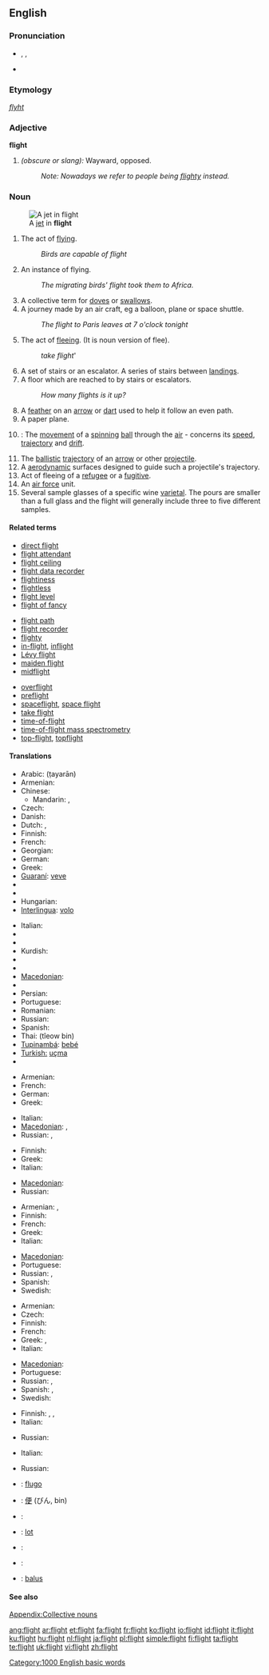 {{wikipedia|dab=Flight (disambiguation)|flight}}
==English==

===Pronunciation===
* {{enPR|flīt}}, {{IPA|/flaɪt/}}, {{SAMPA|/flaIt/}}
* {{audio|en-us-flight.ogg|Audio (US)}}
*: {{rhymes|aɪt}}

===Etymology===
{{etyl|ang}} ''[[flyht]]''

===Adjective===
'''flight'''

# ''(obscure or slang):'' Wayward, opposed.
#: ''Note: Nowadays we refer to people being [[flighty]] instead.''

===Noun===
{{wikipedia}}
{{en-noun|s|-}}
[[Image:MiG-17F Top View.JPG|thumb|right|A [[jet]] in '''flight''']]

# The act of [[fly]]ing.
#: ''Birds are capable of flight''
# An instance of flying.
#: ''The migrating birds' flight took them to Africa.''
# A collective term for [[dove]]s or [[swallow]]s.
# A journey made by an air craft, eg a balloon, plane or space shuttle.
#: ''The flight to Paris leaves at 7 o'clock tonight''
# The act of [[flee]]ing. (It is noun version of flee).
#: ''take flight'''
# A set of stairs or an escalator.  A series of stairs between [[landing]]s.
# A floor which are reached to by stairs or escalators.
#: ''How many flights is it up?''
# A [[feather]] on an [[arrow]] or [[dart]] used to help it follow an even path.
# A paper plane.
# {{cricket}}: The [[movement]] of a [[spinning]] [[ball]] through the [[air]] - concerns its [[speed]], [[trajectory]] and [[drift]].
# The [[ballistic]] [[trajectory]] of an [[arrow]] or other [[projectile]].
# A [[aerodynamics|aerodynamic]] surfaces designed to guide such a projectile's trajectory.
# Act of fleeing of a [[refugee]] or a [[fugitive]].
# An [[air force]] unit.
# Several sample glasses of a specific wine [[varietal]]. The pours are smaller than a full glass and the flight will generally include three to five different samples.

====Related terms====
{{top3}}
* [[direct flight]]
* [[flight attendant]]
* [[flight ceiling]]
* [[flight data recorder]]
* [[flightiness]]
* [[flightless]]
* [[flight level]]
* [[flight of fancy]]
{{mid3}}
* [[flight path]]
* [[flight recorder]]
* [[flighty]]
* [[in-flight]], [[inflight]]
* [[Lévy flight]]
* [[maiden flight]]
* [[midflight]]
{{mid3}}
* [[overflight]]
* [[preflight]]
* [[spaceflight]], [[space flight]]
* [[take flight]]
* [[time-of-flight]]
* [[time-of-flight mass spectrometry]]
* [[top-flight]], [[topflight]]
{{bottom}}

====Translations====
{{trans-top|act of flying}}
* Arabic: {{Arab|[[طيران]]}} (ṭayarān) {{m}}
* Armenian: {{t-|hy|թռիչք|tr=t'ṙičk'|sc=Armn|xs=Armenian}}
* Chinese:
** Mandarin: {{t|cmn|飛行|sc=Hani|xs=Mandarin}}, {{t|cmn|飞行|tr=fēixíng|sc=Hani|xs=Mandarin}}
* Czech: {{t-|cs|let|m}}
* Danish: {{t|da|flyvning|c}}
* Dutch: {{t+|nl|vlucht|f}}, {{t+|nl|vliegen|n}}
* Finnish: {{t+|fi|lento}}
* French: {{t+|fr|vol|m}}
* Georgian: {{t|ka|გაფრენა|tr=gap'rena|xs=Georgian}}
* German: {{t+|de|Flug|m}}
* Greek: {{t|el|πτήση|f|sc=Grek}}
* [[Guaraní]]: [[veve]]
* {{trreq|Hebrew}}
* {{trreq|Hindi}}
* Hungarian: {{t+|hu|repülés}}
* [[Interlingua]]: [[volo]]
{{trans-mid}}
* Italian: {{t+|it|volo|m}}
* {{trreq|Japanese}}
* {{trreq|Korean}}
* Kurdish: {{t+|ku|firr}}
* {{trreq|Latvian}}
* {{trreq|Lithuanian}}
* [[Macedonian]]: {{t-|mk|лет|m|tr=let|sc=Cyrl|xs=Macedonian}}
* {{trreq|Old English}}
* Persian: {{t+|fa|پرش|sc=fa-Arab|xs=Persian}}
* Portuguese: {{t+|pt|vôo|m}}
* Romanian: {{t-|ro|zbor|n}}
* Russian: {{t|ru|полёт|m|tr=poljót|sc=Cyrl}}
* Spanish: {{t+|es|vuelo|m}}
* Thai: {{Thai|[[เที่ยวบิน]]}} (tîeow bin)
* [[Tupinambá]]: [[bebé]]
* [[Turkish: ]] [[uçma]]
* {{trreq|Vietnamese}}
{{trans-bottom}}

{{trans-top|instance of flying}}
* Armenian: {{t-|hy|թռիչք|tr=t'ṙičk'|sc=Armn|xs=Armenian}}
* French: {{t|fr|vol|m}}
* German: {{t|de|Flug|m}}
* Greek: {{t|el|πτήση|f|sc=Grek}}
{{trans-mid}}
* Italian: {{t+|it|volo|m}}
* [[Macedonian]]: {{t-|mk|лет|m|tr=let|sc=Cyrl|xs=Macedonian}},  {{t|mk|летање|n|tr=létanje|sc=Cyrl|xs=Macedonian}}
* Russian: {{t|ru|полёт|m|tr=poljót|sc=Cyrl}}, {{t|ru|перелёт|m|tr=pereljót|sc=Cyrl}}
{{trans-bottom}}

{{trans-top|group of doves or swallows}}
* Finnish: {{t+|fi|parvi}}
* Greek: {{t|el|σμήνος|n|sc=Grek}}
* Italian: {{t+|it|stormo|m}}
{{trans-mid}}
* [[Macedonian]]: {{t-|mk|јато|n|tr=játo|sc=Cyrl|xs=Macedonian}}
* Russian: {{t+|ru|стая|f|tr=stája|sc=Cyrl}}
{{trans-bottom}}

{{trans-top|journey made by an aircraft}}
* Armenian: {{t-|hy|թռիչք|tr=t'ṙičk'|sc=Armn|xs=Armenian}},  {{t-|hy|չվերթ|tr=čvert’|sc=Armn|xs=Armenian}}
* Finnish: {{t+|fi|lento}}
* French: {{t|fr|vol|m}}
* Greek: {{t|el|πτήση|f|sc=Grek}}
* Italian: {{t+|it|volo|m}}
{{trans-mid}}
* [[Macedonian]]: {{t-|mk|лет|m|tr=let|sc=Cyrl|xs=Macedonian}}
* Portuguese: {{t+|pt|vôo|m}}
* Russian: {{t|ru|полёт|m|tr=poljót|sc=Cyrl}}, {{t|ru|перелёт|m|tr=pereljót|sc=Cyrl}}
* Spanish: {{t+|es|vuelo|m}}
* Swedish: {{t-|sv|flight|c}}
{{trans-bottom}}

{{trans-top|act of fleeing}}
* Armenian: {{t-|hy|փախուստ|tr=p'axust|sc=Armn|xs=Armenian}}
* Czech: {{t-|cs|útěk|m}}
* Finnish: {{t+|fi|pako}}
* French: {{t+|fr|fuite|f}}
* Greek: {{t+|el|φόβος|m|sc=Grek}},  {{t|el|φυγή|f|sc=Grek}}
* Italian: {{t+|it|fuga|f}}
{{trans-mid}}
* [[Macedonian]]: {{t|mk|бегство|n|tr=bégstvo|sc=Cyrl|xs=Macedonian}}
* Portuguese: {{t+|pt|fuga|f}}
* Russian: {{t|ru|побег|m|tr=pobég|sc=Cyrl}}, {{t|ru|бегство|n|tr=bégstvo|sc=Cyrl}}
* Spanish: {{t-|es|fuga|f}}, {{t+|es|huida}}
* Swedish: {{t+|sv|flykt|c}}
{{trans-bottom}}

{{trans-top|set of stairs}}
* Finnish: {{t-|fi|portaat}}, {{t-|fi|raput}}, {{t-|fi|portaikko}}
* Italian: {{t-|it|rampa|f}}
{{trans-mid}}
* Russian: {{t|ru|пролёт|m|tr=proljót|sc=Cyrl}}
{{trans-bottom}}

{{trans-top|floor of building}}
* Italian: {{t+|it|piano|m}}
{{trans-mid}}
* Russian: {{t|ru|пролёт|m|tr=proljót|sc=Cyrl}}
{{trans-bottom}}

{{trans-top|feather on an arrow}}
{{trans-mid}}
{{trans-bottom}}

{{checktrans-top}}
* {{ttbc|Esperanto}}: [[flugo]]
* {{ttbc|Japanese}}: [[便#Japanese|便]] (びん, bin)
* {{ttbc|Latin}}: {{t-|la|fuga|f}}
{{checktrans-mid}}
* {{ttbc|Polish}}: [[lot#Polish|lot]] {{m}}
* {{ttbc|Serbian}}: {{t-|sr|лет|m|tr=let|sc=Cyrl}}
* {{ttbc|Slovene}}: {{t+|sl|beg|m}}
* {{ttbc|Tok Pisin}}: [[balus]]
{{checktrans-bottom}}

====See also====
[[Appendix:Collective nouns]]

[[Category:1000 English basic words]]

[[ang:flight]]
[[ar:flight]]
[[et:flight]]
[[fa:flight]]
[[fr:flight]]
[[ko:flight]]
[[io:flight]]
[[id:flight]]
[[it:flight]]
[[ku:flight]]
[[hu:flight]]
[[nl:flight]]
[[ja:flight]]
[[pl:flight]]
[[simple:flight]]
[[fi:flight]]
[[ta:flight]]
[[te:flight]]
[[uk:flight]]
[[vi:flight]]
[[zh:flight]]